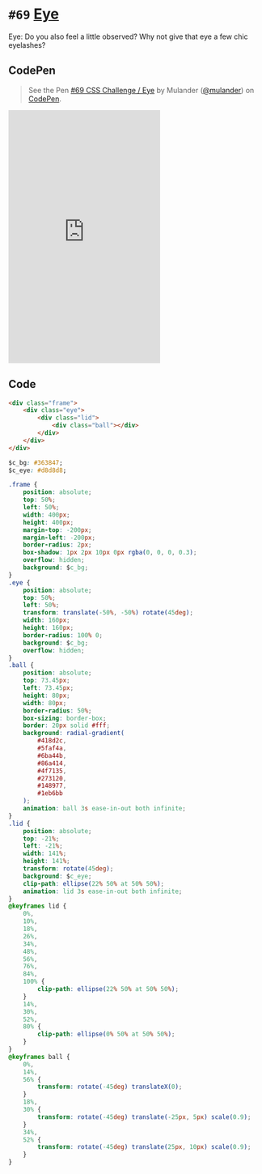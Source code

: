 
<Meta />

# `#69` [Eye](https://100dayscss.com/days/69/)

Eye: Do you also feel a little observed? Why not give that eye a few chic eyelashes?

## CodePen

> See the Pen [#69 CSS Challenge / Eye](https://codepen.io/mulander/pen/gOZRrpY)
by Mulander ([@mulander](https://codepen.io/mulander))
on [CodePen](https://codepen.io).

<iframe
  height="500"
  className="w-full my-10 bg-gray-200"
  scrolling="no"
  title="#69 CSS Challenge / Eye"
  src="https://codepen.io/mulander/embed/gOZRrpY?default-tab=html%2Cresult"
  frameBorder="no"
  loading="lazy"
  allowtransparency="true"
  allowFullScreen={true}
>

</iframe>

## Code

```html
<div class="frame">
	<div class="eye">
		<div class="lid">
			<div class="ball"></div>
		</div>
	</div>
</div>
```

```css
$c_bg: #363847;
$c_eye: #d8d8d8;

.frame {
	position: absolute;
	top: 50%;
	left: 50%;
	width: 400px;
	height: 400px;
	margin-top: -200px;
	margin-left: -200px;
	border-radius: 2px;
	box-shadow: 1px 2px 10px 0px rgba(0, 0, 0, 0.3);
	overflow: hidden;
	background: $c_bg;
}
.eye {
	position: absolute;
	top: 50%;
	left: 50%;
	transform: translate(-50%, -50%) rotate(45deg);
	width: 160px;
	height: 160px;
	border-radius: 100% 0;
	background: $c_bg;
	overflow: hidden;
}
.ball {
	position: absolute;
	top: 73.45px;
	left: 73.45px;
	height: 80px;
	width: 80px;
	border-radius: 50%;
	box-sizing: border-box;
	border: 20px solid #fff;
	background: radial-gradient(
		#418d2c,
		#5faf4a,
		#6ba44b,
		#86a414,
		#4f7135,
		#273120,
		#148977,
		#1eb6bb
	);
	animation: ball 3s ease-in-out both infinite;
}
.lid {
	position: absolute;
	top: -21%;
	left: -21%;
	width: 141%;
	height: 141%;
	transform: rotate(45deg);
	background: $c_eye;
	clip-path: ellipse(22% 50% at 50% 50%);
	animation: lid 3s ease-in-out both infinite;
}
@keyframes lid {
	0%,
	10%,
	18%,
	26%,
	34%,
	48%,
	56%,
	76%,
	84%,
	100% {
		clip-path: ellipse(22% 50% at 50% 50%);
	}
	14%,
	30%,
	52%,
	80% {
		clip-path: ellipse(0% 50% at 50% 50%);
	}
}
@keyframes ball {
	0%,
	14%,
	56% {
		transform: rotate(-45deg) translateX(0);
	}
	18%,
	30% {
		transform: rotate(-45deg) translate(-25px, 5px) scale(0.9);
	}
	34%,
	52% {
		transform: rotate(-45deg) translate(25px, 10px) scale(0.9);
	}
}
```